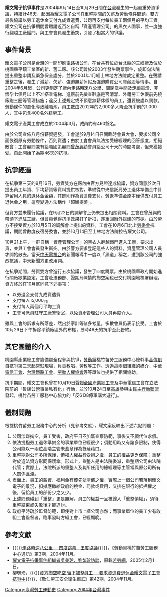 '''耀文電子抗爭事件'''是2004年9月14日至10月29日間在[[台灣|台灣]]發生的一起嚴重勞資爭議，持續計46天，起因為耀文電子公司在重整期間的欠薪及勞動條件問題。雙方最後協議以勞工退休金支付九成資遣費，公司再支付每位員工兩個月的平均工資。耀文公司在抗爭期間曾聘請近百名自稱「資產管理公司」的黑衣人圍事，並一度強行翻越工廠鐵門，與工會會員發生衝突，引發了相當大的爭議。

== 事件背景 ==

耀文電子公司是台灣的一間印刷電路板公司，在台共有位於台北縣的三峽廠及位於桃園縣平鎮工業區的新、舊二廠。該公司曾於2003年發生跳票事件，旋即向法院提出重整申請及緊急保全處分，並於2004年1月經士林地方法院裁定重整。在聲請重整之後，發生了減薪、欠薪、強迫無薪休假及強迫購買公司庫藏股等情事。自2004年6月起，公司更制定了廠內走路時速八公里、關閉洗手間及走廊電燈、非懷孕七個月以上不准搭乘電梯、進廠前先檢查鞋底是否清潔、外籍勞工休假前先繞廠跑三圈等管理措施；違反上述規定或不願意無薪休假的員工，還要被處以罰款。勞動條件的惡化導致離職潮，員工數由2002年的2,000多人降至抗爭前的1,000人，其中包含400名外籍勞工。

耀文電子產業工會成立於2004年3月，成員約有460餘名。

由於公司宣佈八月份薪資遲發，工會遂於9月14日召開臨時會員大會，要求公司全面恢復原有勞動條件，否則資遣；由於工會會員無法接受總經理的回答態度，拒絕散會；工會顧問兼有給職國策顧問[[曾茂興|曾茂興]]勸會員給公司十天的時間考慮，但未獲接受。自此開始了為期46天的抗爭。

== 抗爭經過 ==

在抗爭第三天的9月16日，勞資雙方在廠內由官方見證達成協議，資方同意於次日提出員工年資、平均薪資等資料提供核對，準備從中央信託局勞工退休準備金中計算留用人員的退休金金額，其餘則作為資遣費支付。勞退準備金原本僅供支付員工退休金之用，這套變通方法稱作「超額提領」。

但資方並未履行協議，在9月22日的調解會上仍未提出相關資料。工會在曾茂興的帶領下進駐工廠，但會員覺得抗爭效果打了折扣，遂重回廠外搭建的布棚。由於勞方不接受資方於10月5日的調解會上提出的資料，工會在10月6日北上[[勞委會|勞委會]]抗議，期間曾數度夜宿勞委會，並於10月14日至士林地方法院控告耀文公司。

10月21上午，一群自稱「資產管理公司」的黑衣人翻越鐵門進入工廠，要求出貨，並與工會會員發生衝突。由於警方要求登記這些人的資料，資產管理公司人員才開始散去。當天[[中天電視台|中天電視台]]的新聞報導中一度以「黑道」稱之，遭到該公司的強烈抗議，中天新聞方更改用詞。

在抗爭期間，勞資雙方曾進行五次協議，發生了四度跳票。由於桃園縣政府開始進行關廠歇業認定，工會赴法務部、證期局陳情的掏空案也已交付桃園地檢署辦理，資方終於在10月底同意下述事項：

*以勞退金支付九成資遣費
*支付每人15,000元
*支付每人兩個月平均工資
*工會可派員駐守工廠警衛室，以免資產管理公司人員再度介入。

雖與工會的訴求有所落差，然出於家計等諸多考量，多數會員仍表示接受。工會於10月29日下午拆除平鎮廠區外的布棚，歷時46天的抗爭至此告終。

== 其它團體的介入 ==

桃園縣產業總工會籌備處全程參與抗爭，[[勞動黨_(台灣)|勞動黨]]桃竹苗勞工服務中心總幹事[[高偉凱|高偉凱]]自抗爭第三天起常駐現場，負責教唱、勞教等工作。透過這兩個組織的媒介，[[中華電信工會|中華電信工會]]、[[台灣鐵路工會|台灣鐵路工會]]、[[勞動人權協會|勞動人權協會]]等等單位也提供了相關協助。

抗爭期間，耀文工會也曾在10月19日聲援[[全國產業總工會|全國產業總工會]]及中華電信工會在立法院前的「暫緩公營事業私有化」行動，並於10月24日至[[高雄|高雄]]參與由[[民主行動聯盟|民主行動聯盟]]發起，桃竹苗勞工服務中心協力的「反6108億軍購大遊行」。

== 體制問題 ==
根據桃竹苗勞工服務中心的分析（見參考文獻），耀文案反映出下述六點問題：

# 公司涉嫌掏空，員工受害，政府平日不加緊查察防範，事後又不願代位求償。
# 依法提撥勞工退休準備金的事業單位已經很少；須動用時又有諸多限制，使得公司能以一兩位高階主管未蓋章作為拖延藉口。
# 重整期對公司多所保護，債權人權益有受損之虞，員工的權益更乏保障；重整對於違法資方形同保護傘。形式上，重整人是由法院委派，重整期公司由法院代管；實際上，法院所派的重整人及其所任用的總經理等主管常與原公司所有人關係匪淺。
# 表面上，員工的薪資、福利金有優先受清償之權，實際上一個公司若落到耀文電子的景況，扣掉應繳給政府的稅金、罰款或費用，又排在銀行的抵押權之後，留給員工的部份少之又少。
# 上述問題碰到「重整」更是無解，員工的權益一旦被歸入「重整債權」，須待重整結束或失敗後才能追討。
# 政府平時疏於監督防範，即使對上市上櫃公司亦然；而事業單位的員工少有敢組工會監督者，臨事發時方組工會，已經顯晚。

== 參考文獻 ==
*{{〈}}[http://www.xiachao.org.tw/i_f_page.asp?repno=647 走路時速八公里──四度跳票　五度協議]{{dead link|date=十一月 2017 |bot=InternetArchiveBot }}{{〉}}，《勞動黨桃竹苗勞工服務中心通訊》第3期，2004年11月。
*[https://web.archive.org/web/20081226155055/http://tzm.laodongdang.org/_tzm/unions/0502011.htm 耀文電子抗爭事件組織者吳美玲、劉如珍訪談]，原載[[苦勞網|苦勞網]]，2005年2月1日。
* 柳琬玲，{{〈}}[https://web.archive.org/web/20070825050629/http://www.catholic.org.tw/cicm/cicm_works/Chingjen/J42-4.htm 資方掏空吃空 留下被整員工──要求資遣費退休金耀文電子工會抗爭中]{{〉}}，《敬仁勞工安全衛生雜誌》第42期，2004年11月。

{{台灣社會運動|勞工運動}}


[[Category:臺灣勞工運動史|Category:臺灣勞工運動史]]
[[Category:2004年台灣事件|Category:2004年台灣事件]]